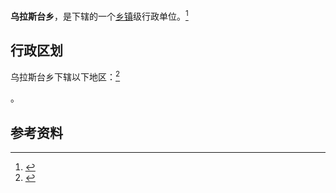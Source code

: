 {{中国乡级行政区|65/40/28/205/000}}

'''乌拉斯台乡'''，是{{PRC admin/fullname|65/40/28/205/000|3}}下辖的一个[[乡镇|乡镇]]级行政单位。<ref>{{PRC admin/ref sgc|{{PRC admin/parent|65/40/28/205/000}}}}</ref>

== 行政区划 ==

乌拉斯台乡下辖以下地区：<ref>{{PRC admin/ref sgc|65/40/28/205/000}}</ref>

{{PRC admin/children|65/40/28/205/000}}。

== 参考资料 ==

{{reflist}}

{{行政区划小作品}}
{{PRC admin/navcat|65/40/28/205/000}}